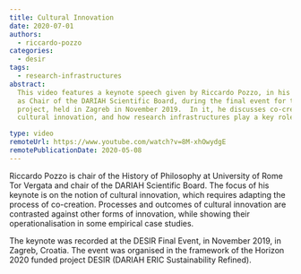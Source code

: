 ```yaml
---
title: Cultural Innovation
date: 2020-07-01
authors:
  - riccardo-pozzo
categories:
  - desir
tags:
  - research-infrastructures
abstract:
  This video features a keynote speech given by Riccardo Pozzo, in his capacity
  as Chair of the DARIAH Scientific Board, during the final event for the DESIR
  project, held in Zagreb in November 2019.  In it, he discusses co-creation and
  cultural innovation, and how research infrastructures play a key role in this.

type: video
remoteUrl: https://www.youtube.com/watch?v=8M-xhOwydgE
remotePublicationDate: 2020-05-08
---
```


Riccardo Pozzo is chair of the History of Philosophy at University of Rome Tor
Vergata and chair of the DARIAH Scientific Board. The focus of his keynote is on
the notion of cultural innovation, which requires adapting the process of
co-creation. Processes and outcomes of cultural innovation are contrasted
against other forms of innovation, while showing their operationalisation in
some empirical case studies.

The keynote was recorded at the DESIR Final Event, in November 2019, in Zagreb,
Croatia. The event was organised in the framework of the Horizon 2020 funded
project DESIR (DARIAH ERIC Sustainability Refined).

<VideoCard
  title="DH in Practice"
  subtitle="Cultural Innovation - Riccardo Pozzo at the DESIR Final Event 2019"
  id="8M-xhOwydgE"
  image="images/riccardo-pozzo-image-vidcard.png"
/>
